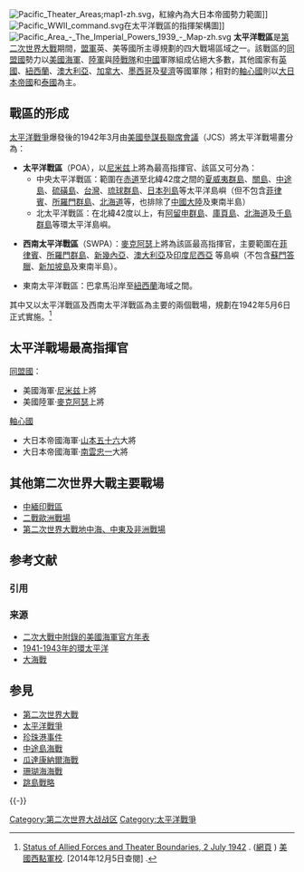 {{refimprove|time=2012-07-10T02:11:54+00:00}}
[[Image:Pacific_Theater_Areas;map1-zh.svg|thumb]]，紅線內為大日本帝國勢力範圍]]
[[File:Pacific_WWII_command.svg|thumb]]在太平洋戰區的指揮架構圖]]
[[File:Pacific_Area_-_The_Imperial_Powers_1939_-_Map-zh.svg|thumb]]
'''太平洋戰區'''是[[第二次世界大戰|第二次世界大戰]]期間，[[盟軍|盟軍]]英、美等國所主導規劃的四大戰場區域之一。該戰區的[[同盟國|同盟國]]勢力以[[美國|美國]][[美國海軍|海軍]]、[[美國陸軍|陸軍]]與[[美國海軍陸戰隊|陸戰隊]]和[[中國|中國]]軍隊組成佔絕大多數，其他國家有[[英國|英國]]、[[紐西蘭|紐西蘭]]、[[澳大利亞|澳大利亞]]、[[加拿大|加拿大]]、[[墨西哥|墨西哥]]及[[斐濟|斐濟]]等國軍隊；相對的[[軸心國|軸心國]]則以[[大日本帝國|大日本帝國]]和[[泰國|泰國]]為主。

==戰區的形成 ==
[[太平洋戰爭|太平洋戰爭]]爆發後的1942年3月由[[美國|美國]][[參謀長聯席會議|參謀長聯席會議]]（JCS）將太平洋戰場畫分為：

*'''太平洋戰區'''（POA），以[[切斯特·威廉·尼米兹|尼米兹]]上將為最高指揮官、該區又可分為：
**中央太平洋戰區：範圍在[[赤道|赤道]]至北緯42度之間的[[夏威夷群島|夏威夷群島]]、[[關島|關島]]、[[中途島|中途島]]、[[硫磺島|硫磺島]]、[[台灣|台灣]]、[[琉球群島|琉球群島]]、[[日本列島|日本列島]]等太平洋島嶼（但不包含[[菲律賓|菲律賓]]、[[所羅門群島|所羅門群島]]、[[北海道|北海道]]等，也排除了[[中國大陸|中國大陸]]及東南半島）
**北太平洋戰區：在北緯42度以上，有[[阿留申群島|阿留申群島]]、[[庫頁島|庫頁島]]、[[北海道|北海道]]及[[千島群島|千島群島]]等環太平洋島嶼。

*'''西南太平洋戰區'''（SWPA）：[[道格拉斯·麥克阿瑟|麥克阿瑟]]上將為該區最高指揮官，主要範圍在[[菲律賓|菲律賓]]、[[所羅門群島|所羅門群島]]、[[新幾內亞|新幾內亞]]、[[澳大利亞|澳大利亞]]及[[印度尼西亞|印度尼西亞]] 等島嶼（不包含[[蘇門答臘|蘇門答臘]]、[[新加坡島|新加坡島]]及東南半島）。

*東南太平洋戰區：巴拿馬沿岸至[[紐西蘭|紐西蘭]]海域之間。

其中又以太平洋戰區及西南太平洋戰區為主要的兩個戰場，規劃在1942年5月6日正式實施。<ref>[http://www.westpoint.edu/history/SiteAssets/SitePages/World%20War%20II%20Pacific/WWIIAsia16.gif Status of Allied Forces and Theater Boundaries, 2 July 1942] {{Wayback|url=http://www.westpoint.edu/history/SiteAssets/SitePages/World%20War%20II%20Pacific/WWIIAsia16.gif |date=20130623213315 }}. ([http://www.westpoint.edu/history/SitePages/WWII%20Asian%20Pacific%20Theater.aspx 網頁] {{Wayback|url=http://www.westpoint.edu/history/SitePages/WWII%20Asian%20Pacific%20Theater.aspx |date=20160914143439 }}) [[西點軍校|美國西點軍校]]. [2014年12月5日查閱] {{en}}.</ref>

== 太平洋戰場最高指揮官 ==
[[同盟國|同盟國]]：
*美國海軍‧[[切斯特·威廉·尼米兹|尼米兹]]上將
*美國陸軍‧[[道格拉斯·麥克阿瑟|麥克阿瑟]]上將
[[軸心國|軸心國]]
*大日本帝國海軍‧[[山本五十六|山本五十六]]大將
*大日本帝國海軍‧[[南雲忠一|南雲忠一]]大將

== 其他第二次世界大戰主要戰場 ==
* [[中緬印戰區|中緬印戰區]]
* [[二戰歐洲戰場|二戰歐洲戰場]]
* [[第二次世界大戰地中海、中東及非洲戰場|第二次世界大戰地中海、中東及非洲戰場]]

== 参考文献 ==
=== 引用 ===
{{Reflist}}

=== 来源 ===
*[http://www.ibiblio.org/hyperwar/USN/USN-Chron/USN-Chron-I.html 二次大戰中附錄的美國海軍官方年表] {{Wayback|url=http://www.ibiblio.org/hyperwar/USN/USN-Chron/USN-Chron-I.html |date=20181013133740 }}
*[http://www.history.army.mil/brochures/72-4/72-4.HTM 1941-1943年的環太平洋]
*[https://web.archive.org/web/20100607065504/http://www.eywedu.com/War/zw3/mydoc009.htm 大海戰]

== 参見 ==
{{Portal box|第二次世界大战|日本|美国军事|中华民国|英国|澳大利亚|荷兰}}
* [[第二次世界大戰|第二次世界大戰]]
* [[太平洋戰爭|太平洋戰爭]]
* [[珍珠港事件|珍珠港事件]]
* [[中途島海戰|中途島海戰]]
* [[瓜達康納爾海戰|瓜達康納爾海戰]]
* [[珊瑚海海戰|珊瑚海海戰]]
* [[跳島戰略|跳島戰略]]

{{-}}
{{第二次世界大战}}

[[Category:第二次世界大战战区|Category:第二次世界大战战区]]
[[Category:太平洋戰爭|Category:太平洋戰爭]]